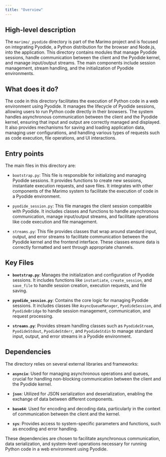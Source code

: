 ```yaml
---
title: "Overview"
---
```


## High-level description

The `marimo/_pyodide` directory is part of the Marimo project and is focused on integrating Pyodide, a Python distribution for the browser and Node.js, into the application. This directory contains modules that manage Pyodide sessions, handle communication between the client and the Pyodide kernel, and manage input/output streams. The main components include session management, stream handling, and the initialization of Pyodide environments.

## What does it do?

The code in this directory facilitates the execution of Python code in a web environment using Pyodide. It manages the lifecycle of Pyodide sessions, allowing users to run Python code directly in their browsers. The system handles asynchronous communication between the client and the Pyodide kernel, ensuring that input and output are correctly managed and displayed. It also provides mechanisms for saving and loading application data, managing user configurations, and handling various types of requests such as code execution, file operations, and UI interactions.

## Entry points

The main files in this directory are:

- `bootstrap.py`: This file is responsible for initializing and managing Pyodide sessions. It provides functions to create new sessions, instantiate execution requests, and save files. It integrates with other components of the Marimo system to facilitate the execution of code in a Pyodide environment.

- `pyodide_session.py`: This file manages the client session compatible with Pyodide. It includes classes and functions to handle asynchronous communication, manage input/output streams, and facilitate operations like code execution and file management.

- `streams.py`: This file provides classes that wrap around standard input, output, and error streams to facilitate communication between the Pyodide kernel and the frontend interface. These classes ensure data is correctly formatted and sent through appropriate channels.

## Key Files

- **`bootstrap.py`**: Manages the initialization and configuration of Pyodide sessions. It includes functions like `instantiate`, `create_session`, and `save_file` to handle session creation, execution requests, and file saving.

- **`pyodide_session.py`**: Contains the core logic for managing Pyodide sessions. It includes classes like `AsyncQueueManager`, `PyodideSession`, and `PyodideBridge` to handle session management, communication, and request processing.

- **`streams.py`**: Provides stream handling classes such as `PyodideStream`, `PyodideStdout`, `PyodideStderr`, and `PyodideStdin` to manage standard input, output, and error streams in a Pyodide environment.

## Dependencies

The directory relies on several external libraries and frameworks:

- **`asyncio`**: Used for managing asynchronous operations and queues, crucial for handling non-blocking communication between the client and the Pyodide kernel.

- **`json`**: Utilized for JSON serialization and deserialization, enabling the exchange of data between different components.

- **`base64`**: Used for encoding and decoding data, particularly in the context of communication between the client and the kernel.

- **`sys`**: Provides access to system-specific parameters and functions, such as encoding and error handling.

These dependencies are chosen to facilitate asynchronous communication, data serialization, and system-level operations necessary for running Python code in a web environment using Pyodide.